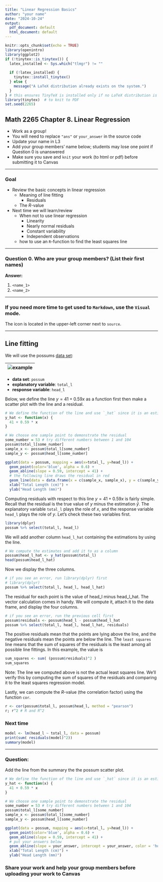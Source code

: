 ```yaml
---
title: "Linear Regression Basics"
author: "your name"
date: "2024-10-24"
output:
  pdf_document: default
  html_document: default
---
```


```r
knitr::opts_chunk$set(echo = TRUE)
library(openintro)
library(ggplot2)
if (!tinytex::is_tinytex()) {
  latex_installed <- Sys.which("tlmgr") != ""
  
  if (!latex_installed) {
    tinytex::install_tinytex()
  } else {
    message("A LaTeX distribution already exists on the system.")
  }
} # this ensures TinyTeX is installed only if no LaTeX distribution is found
library(tinytex)  # to knit to PDF
set.seed(2265)
```

## Math 2265 Chapter 8. Linear Regression

- Work as a group!
- You will need to replace `"ans"` or `your_answer` in the source code
- Update your name in L3
- Add your group members' name below; students may lose one point if Question 0 is unanswered
- Make sure you save and `knit` your work (to html or pdf) before submitting it to Canvas

---

### Goal

- Review the basic concepts in linear regression
  - Meaning of line fitting
    - Residuals
  - The $R$-value
- Next time we will learn/review
  - When not to use linear regression
    - Linearity
    - Nearly normal residuals
    - Constant variability
    - Independent observations
  - how to use an `R`-function to find the least squares line 

---

### Question 0. Who are your group members? (List their first names)

**Answer:** 

  1. `<name_1>`
  1. `<name_2>`

---

### If you need more time to get used to `Markdown`, use the `Visual` mode.

The icon is located in the upper-left corner next to `source`. 

---

## Line fitting

We will use the possums [data set](https://www.openintro.org/data/index.php?data=possum): 

|![example](./possum_lm_example.png)|
|-|

- **data set**: `possum`
- **explanatory variable**: `total_l`
- **response variable**: `head_l`

Below, we define the line $y = 41 + 0.59x$ as a function first then make a scatter plot with the line and a residual.

```r
# We define the function of the line and use `_hat` since it is an estimate 
y_hat <- function(x) {
  41 + 0.59 * x 
}

# We choose one sample point to demonstrate the residual
some_number = 53 # try different numbers between 1 and 104
possum$total_l[some_number]
sample_x <- possum$total_l[some_number]
sample_y <- possum$head_l[some_number]

ggplot(data = possum, mapping = aes(x=total_l, y=head_l)) +
  geom_point(color='blue', alpha = 0.6) +
  geom_abline(slope = 0.59, intercept = 41) +
  # the following line draws the residual in red
  geom_line(data = data.frame(x = c(sample_x, sample_x), y = c(sample_y, y_hat(sample_x))), aes(x = x, y = y, colour = 'red')) +
  xlab("Total Length (cm)") + 
  ylab("Head Length (mm)")
```

Computing residuals with respect to this line $y = 41 + 0.59x$ is fairly simple. Recall that the residual is the true value of $y$ minus the estimation $\hat{y}$. The explanatory variable `total_l` plays the role of $x$, and the response variable `head_l` plays the role of $y$. Let's check these two variables first.

```r
library(dplyr)
possum %>% select(total_l, head_l)
```

We will add another column `head_l_hat` containing the estimations by using the line. 

```r
# We compute the estimates and add it to as a column
possum$head_l_hat <- y_hat(possum$total_l)
head(possum$head_l_hat)
```

Now we display the three columns. 

```r
# if you see an error, run library(dplyr) first
# library(dplyr)
possum %>% select(total_l, head_l, head_l_hat)
```

The residual for each point is the value of head_l minus head_l_hat. The vector calculation comes in handy. We will compute it, attach it to the data frame, and display the four columns.

```r
# if you see an error, run the previous cell first
possum$residuals <- possum$head_l - possum$head_l_hat
possum %>% select(total_l, head_l, head_l_hat, residuals)
```

The positive residuals mean that the points are lying above the line, and the negative residuals mean the points are below the line. The `least squares` line means that the sum of squares of the residuals is the least among all possible line fittings. In this example, the value is

```r
sum_squares <- sum( (possum$residuals)^2 )
sum_squares
```

Note: The line we computed above is not the actual least squares line. We’ll verify this by computing the sum of squares of the residuals and comparing it to the least squares regression model.

Lastly, we can compute the $R$-value (the correlation factor) using the function `cor`. 

```r
r <- cor(possum$total_l, possum$head_l, method = "pearson")
r; r^2 # R and R^2
```

### Next time

```r
model <- lm(head_l ~ total_l, data = possum)
print(sum( residuals(model)^2))
summary(model)
```

---

### Question:

Add the line from the summary the the possum scatter plot.


```r
# We define the function of the line and use `_hat` since it is an estimate 
y_hat <- function(x) {
  41 + 0.59 * x 
}

# We choose one sample point to demonstrate the residual
some_number = 53 # try different numbers between 1 and 104
possum$total_l[some_number]
sample_x <- possum$total_l[some_number]
sample_y <- possum$head_l[some_number]

ggplot(data = possum, mapping = aes(x=total_l, y=head_l)) +
  geom_point(color='blue', alpha = 0.6) +
  geom_abline(slope = 0.59, intercept = 41) +
  # put your answers below
  geom_abline(slope = your_answer, intercept = your_answer, color = 'hotpink') +
  xlab("Total Length (cm)") + 
  ylab("Head Length (mm)")
```

### Share your work and help your group members before uploading your work to Canvas
